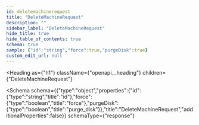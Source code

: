```yaml
---
id: deletemachinerequest
title: "DeleteMachineRequest"
description: ""
sidebar_label: "DeleteMachineRequest"
hide_title: true
hide_table_of_contents: true
schema: true
sample: {"id":"string","force":true,"purgeDisk":true}
custom_edit_url: null
---
```



<Heading
  as={"h1"}
  className={"openapi__heading"}
  children={"DeleteMachineRequest"}
>
</Heading>





<Schema
  schema={{"type":"object","properties":{"id":{"type":"string","title":"id"},"force":{"type":"boolean","title":"force"},"purgeDisk":{"type":"boolean","title":"purge_disk"}},"title":"DeleteMachineRequest","additionalProperties":false}}
  schemaType={"response"}
>
  
</Schema>
            
